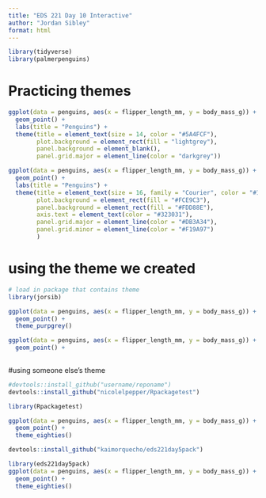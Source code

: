 ```yaml
---
title: "EDS 221 Day 10 Interactive"
author: "Jordan Sibley"
format: html
---
```


```r
library(tidyverse)
library(palmerpenguins)

```

# Practicing themes 
```r
ggplot(data = penguins, aes(x = flipper_length_mm, y = body_mass_g)) +
  geom_point() +
  labs(title = "Penguins") +
  theme(title = element_text(size = 14, color = "#5A4FCF"),
        plot.background = element_rect(fill = "lightgrey"),
        panel.background = element_blank(),
        panel.grid.major = element_line(color = "darkgrey"))
```

```r
ggplot(data = penguins, aes(x = flipper_length_mm, y = body_mass_g)) +
  geom_point() +
  labs(title = "Penguins") +
  theme(title = element_text(size = 16, family = "Courier", color = "#177E89"),
        plot.background = element_rect(fill = "#FCE9C3"),
        panel.background = element_rect(fill = "#FDD88E"),
        axis.text = element_text(color = "#323031"),
        panel.grid.major = element_line(color = "#DB3A34"),
        panel.grid.minor = element_line(color = "#F19A97")
        )
```


# using the theme we created 
```r
# load in package that contains theme
library(jorsib)

ggplot(data = penguins, aes(x = flipper_length_mm, y = body_mass_g)) +
  geom_point() +
  theme_purpgrey()
```

```r
ggplot(data = penguins, aes(x = flipper_length_mm, y = body_mass_g)) +
  geom_point() +
  
```

#using someone else's theme 
```r
#devtools::install_github("username/reponame")
devtools::install_github("nicolelpepper/Rpackagetest")
```

```r
library(Rpackagetest)

ggplot(data = penguins, aes(x = flipper_length_mm, y = body_mass_g)) +
  geom_point() +
  theme_eighties()
```

```r
devtools::install_github("kaimorquecho/eds221day5pack")
```

```r
library(eds221day5pack)
ggplot(data = penguins, aes(x = flipper_length_mm, y = body_mass_g)) +
  geom_point() +
  theme_eighties()

```

